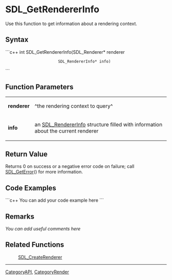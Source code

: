 <!-- pragma section-numbers off -->
<!-- pragma disable-camelcase -->

= SDL_GetRendererInfo =
Use this function to get information about a rendering context.


== Syntax ==
```c++
int SDL_GetRendererInfo(SDL_Renderer*     renderer
                        SDL_RendererInfo* info)
```

== Function Parameters ==
{|
|'''renderer'''
|^the rendering context to query^
|-
|'''info'''
|an [[SDL_RendererInfo]] structure filled with information about the current renderer
|}

== Return Value ==
Returns 0 on success or a negative error code on failure; call [[SDL_GetError]]() for more information.

== Code Examples ==
```c++
You can add your code example here
```

== Remarks ==
''You can add useful comments here''

== Related Functions ==
:[[SDL_CreateRenderer]]

----
[[CategoryAPI]], [[CategoryRender]]
